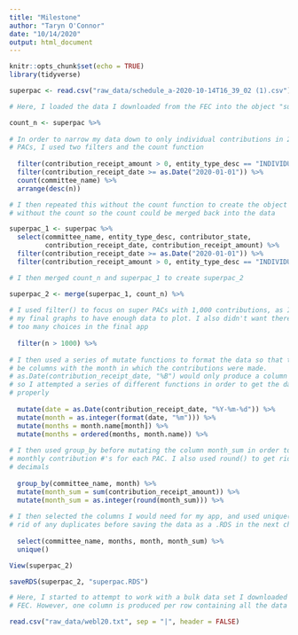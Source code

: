 ```yaml
---
title: "Milestone"
author: "Taryn O'Connor"
date: "10/14/2020"
output: html_document
---
```


```r
knitr::opts_chunk$set(echo = TRUE)
library(tidyverse)
```

```r
superpac <- read.csv("raw_data/schedule_a-2020-10-14T16_39_02 (1).csv")

# Here, I loaded the data I downloaded from the FEC into the object "superpac"
```

```r
count_n <- superpac %>% 
  
# In order to narrow my data down to only individual contributions in 2020 to super
# PACs, I used two filters and the count function
  
  filter(contribution_receipt_amount > 0, entity_type_desc == "INDIVIDUAL") %>% 
  filter(contribution_receipt_date >= as.Date("2020-01-01")) %>%
  count(committee_name) %>% 
  arrange(desc(n))

```

```r
# I then repeated this without the count function to create the object "superpac_1"
# without the count so the count could be merged back into the data

superpac_1 <- superpac %>% 
  select(committee_name, entity_type_desc, contributor_state, 
         contribution_receipt_date, contribution_receipt_amount) %>% 
  filter(contribution_receipt_date >= as.Date("2020-01-01")) %>%
  filter(contribution_receipt_amount > 0, entity_type_desc == "INDIVIDUAL")

# I then merged count_n and superpac_1 to create superpac_2

superpac_2 <- merge(superpac_1, count_n) %>% 
  
# I used filter() to focus on super PACs with 1,000 contributions, as I wanted 
# my final graphs to have enough data to plot. I also didn't want there to be
# too many choices in the final app
  
  filter(n > 1000) %>% 
  
# I then used a series of mutate functions to format the data so that there would
# be columns with the month in which the contributions were made. 
# as.Date(contribution_receipt_date, "%B") would only produce a column of "NA",
# so I attempted a series of different functions in order to get the data to plot 
# properly
  
  mutate(date = as.Date(contribution_receipt_date, "%Y-%m-%d")) %>%
  mutate(month = as.integer(format(date, "%m"))) %>% 
  mutate(months = month.name[month]) %>% 
  mutate(months = ordered(months, month.name)) %>% 
  
# I then used group_by before mutating the column month_sum in order to get the 
# monthly contribution #'s for each PAC. I also used round() to get rid of 
# decimals
  
  group_by(committee_name, month) %>% 
  mutate(month_sum = sum(contribution_receipt_amount)) %>% 
  mutate(month_sum = as.integer(round(month_sum))) %>% 
  
# I then selected the columns I would need for my app, and used unique() to get
# rid of any duplicates before saving the data as a .RDS in the next chunk
  
  select(committee_name, months, month, month_sum) %>% 
  unique()

View(superpac_2)
```
```r
saveRDS(superpac_2, "superpac.RDS")
```

```r
# Here, I started to attempt to work with a bulk data set I downloaded from the 
# FEC. However, one column is produced per row containing all the data

read.csv("raw_data/webl20.txt", sep = "|", header = FALSE)
```

